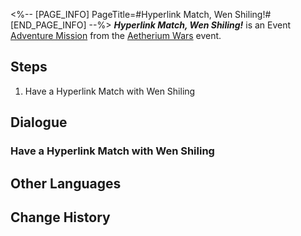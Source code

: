 <%-- [PAGE_INFO]
PageTitle=#Hyperlink Match, Wen Shiling!#
[END_PAGE_INFO] --%>
{{Stub|Dialogue.}}
{{Mission Infobox
|id            = 8014121
|title         = 
|image         = <!--Mission Hyperlink Match, Wen Shiling!.png-->
|type          = Adventure
|event_name    = Aetherium Wars
|chapter       = 
|requirements  = [[Adventure Mission]] ''[[Embark! Corridor of Fading Echoes!]]'' completed
|summary       = <!--official mission summary from Fate's Atlas-->
|characters    = Trailblazer; Wen Shiling
|startLocation = [[Herta Space Station]] - [[Supply Zone]]
|world         = Herta Space Station
|area          = Supply Zone
|prev          = Embark! Corridor of Fading Echoes!
|next          = 
|rewards       = 
}}
'''''Hyperlink Match, Wen Shiling!''''' is an Event [[Adventure Mission]] from the [[Aetherium Wars]] event.

==Steps==
# Have a Hyperlink Match with Wen Shiling

<!--
==Gameplay Notes==

--><!--
==Trial Character==

-->
==Dialogue==
{{Stub Dialogue}}
===Have a Hyperlink Match with Wen Shiling{{subst:void|<!--801412101-->}}===
{{Mission Description|type=adventure|location=Supply Zone|The core gameplay loop behind Aetherium Wars is "dueling." Challenge different players and show your true strength!}}
{{Dialogue Start}}
:{{tx}}
{{Dialogue End}}

==Other Languages==
{{Other Languages
|en   = Hyperlink Match, Wen Shiling!
|zhs  = 超链接对决！温世玲
|zht  = 超連結對決！溫世玲
|ja   = ハイパーリンクバトル！温世玲
|ko   = 하이퍼링크 대결! 온세영
|es   = Enfrentamiento de hipervínculos: Wen Shiling
|fr   = Combat hyperlink&nbsp;: Wen&nbsp;Shiling&nbsp;!
|ru   = Матч! Вэнь Шилин!
|th   = ประลองไฮเปอร์ลิงก์กับ Wen Shiling!
|vi   = Quyết Đấu Siêu Liên Kết! Wen Shiling
|de   = Hyperlinkmatch, Wen Shiling!
|id   = Duel Hyperlink, Wen Shiling!
|pt   = Batalha de Hyperlink, Wen Shiling!
}}

==Change History==
{{Change History|1.4}}
